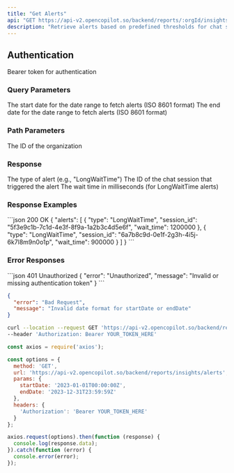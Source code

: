 ```yaml
---
title: "Get Alerts"
api: "GET https://api-v2.opencopilot.so/backend/reports/:orgId/insights/alerts"
description: "Retrieve alerts based on predefined thresholds for chat sessions"
---
```

## Authentication

<ParamField header="Authorization" type="string" required>
  Bearer token for authentication
</ParamField>

### Query Parameters

<ParamField query="startDate" type="string" format="date-time" optional>
  The start date for the date range to fetch alerts (ISO 8601 format)
</ParamField>

<ParamField query="endDate" type="string" format="date-time" optional>
  The end date for the date range to fetch alerts (ISO 8601 format)
</ParamField>

### Path Parameters

<ParamField path="orgId" type="string" required>
  The ID of the organization
</ParamField>

### Response

<ResponseField name="alerts" type="array">
  <ResponseField name="type" type="string">
    The type of alert (e.g., "LongWaitTime")
  </ResponseField>
  <ResponseField name="session_id" type="string">
    The ID of the chat session that triggered the alert
  </ResponseField>
  <ResponseField name="wait_time" type="number">
    The wait time in milliseconds (for LongWaitTime alerts)
  </ResponseField>
</ResponseField>

### Response Examples

<CodeGroup>
```json 200 OK
{
  "alerts": [
    {
      "type": "LongWaitTime",
      "session_id": "5f3e9c1b-7c1d-4e3f-8f9a-1a2b3c4d5e6f",
      "wait_time": 1200000
    },
    {
      "type": "LongWaitTime",
      "session_id": "6a7b8c9d-0e1f-2g3h-4i5j-6k7l8m9n0o1p",
      "wait_time": 900000
    }
  ]
}
```
</CodeGroup>

### Error Responses

<CodeGroup>
```json 401 Unauthorized
{
  "error": "Unauthorized",
  "message": "Invalid or missing authentication token"
}
```

```json 400 Bad Request
{
  "error": "Bad Request",
  "message": "Invalid date format for startDate or endDate"
}
```
</CodeGroup>

<RequestExample>

```bash cURL
curl --location --request GET 'https://api-v2.opencopilot.so/backend/reports/insights/alerts?startDate=2023-01-01T00:00:00Z&endDate=2023-12-31T23:59:59Z' \
--header 'Authorization: Bearer YOUR_TOKEN_HERE'
```

```javascript Node.js
const axios = require('axios');

const options = {
  method: 'GET',
  url: 'https://api-v2.opencopilot.so/backend/reports/insights/alerts',
  params: {
    startDate: '2023-01-01T00:00:00Z',
    endDate: '2023-12-31T23:59:59Z'
  },
  headers: {
    'Authorization': 'Bearer YOUR_TOKEN_HERE'
  }
};

axios.request(options).then(function (response) {
  console.log(response.data);
}).catch(function (error) {
  console.error(error);
});
```

</RequestExample>